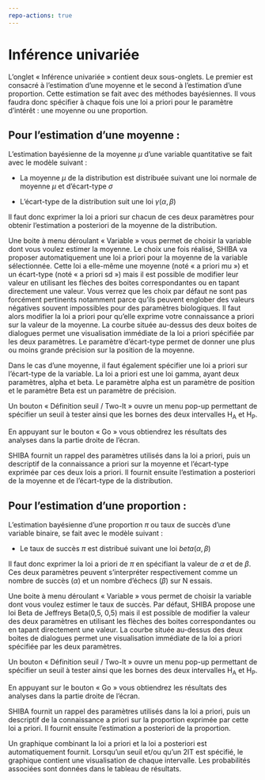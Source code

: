 ```yaml
---
repo-actions: true
---
```


# Inférence univariée

L’onglet « Inférence univariée » contient deux sous-onglets. Le premier est consacré à l’estimation d’une moyenne et le second à l’estimation d’une proportion. Cette estimation se fait avec des méthodes bayésiennes. Il vous faudra donc spécifier à chaque fois une loi a priori pour le paramètre d’intérêt : une moyenne ou une proportion. 

## **Pour l’estimation d’une moyenne :** 
L’estimation bayésienne de la moyenne $\mu$ d’une variable quantitative se fait avec le modèle suivant : 

-	 La moyenne $\mu$ de la distribution est distribuée suivant une loi normale de moyenne $\mu$ et d’écart-type $\sigma$

-	 L’écart-type de la distribution suit une loi $\gamma(\alpha,\beta)$

Il faut donc exprimer la loi a priori sur chacun de ces deux paramètres pour obtenir l’estimation a posteriori de la moyenne de la distribution. 

Une boite à menu déroulant « Variable » vous permet de choisir la variable dont vous voulez estimer la moyenne. Le choix une fois réalisé, SHIBA va proposer automatiquement une loi a priori pour la moyenne de la variable sélectionnée. Cette loi a elle-même une moyenne (noté « a priori mu ») et un écart-type (noté « a priori sd ») mais il est possible de modifier leur valeur en utilisant les flèches des boites correspondantes ou en tapant directement une valeur. Vous verrez que les choix par défaut ne sont pas forcément pertinents notamment parce qu’ils peuvent englober des valeurs négatives souvent impossibles pour des paramètres biologiques. Il faut alors modifier la loi a priori pour qu’elle exprime votre connaissance a priori sur la valeur de la moyenne. La courbe située au-dessus des deux boites de dialogues permet une visualisation immédiate de la loi a priori spécifiée par les deux paramètres. Le paramètre d’écart-type permet de donner une plus ou moins grande précision sur la position de la moyenne. 


Dans le cas d’une moyenne, il faut également spécifier une loi a priori sur l’écart-type de la variable. La loi a priori est une loi gamma, ayant deux paramètres, alpha et beta. Le paramètre alpha est un paramètre de position et le paramètre Beta est un paramètre de précision. 

Un bouton « Définition seuil / Two-It » ouvre un menu pop-up permettant de spécifier un seuil à tester ainsi que les bornes des deux intervalles H<sub>A</sub> et H<sub>P</sub>.

En appuyant sur le bouton « Go » vous obtiendrez les résultats des analyses dans la partie droite de l’écran.

SHIBA fournit un rappel des paramètres utilisés dans la loi a priori, puis un descriptif de la connaissance a priori sur la moyenne et l’écart-type exprimée par ces deux lois a priori. Il fournit ensuite l’estimation a posteriori de la moyenne et de l’écart-type de la distribution. 






## **Pour l’estimation d’une proportion :** 

L’estimation bayésienne d’une proportion $\pi$ ou taux de succès d’une variable binaire, se fait avec le modèle suivant : 

-	Le taux de succès $\pi$ est distribué suivant une loi $beta(\alpha,\beta)$

Il faut donc exprimer la loi a priori de $\pi$ en spécifiant la valeur de $\alpha$ et de $\beta$. Ces deux paramètres peuvent s’interpréter respectivement comme un nombre de succès ($\alpha$) et un nombre d’échecs ($\beta$) sur N essais.

Une boite à menu déroulant « Variable » vous permet de choisir la variable dont vous voulez estimer le taux de succès. Par défaut, SHIBA propose une loi Beta de Jeffreys Beta(0,5, 0,5) mais il est possible de modifier la valeur des deux paramètres en utilisant les flèches des boites correspondantes ou en tapant directement une valeur. La courbe située au-dessus des deux boites de dialogues permet une visualisation immédiate de la loi a priori spécifiée par les deux paramètres. 

Un bouton « Définition seuil / Two-It » ouvre un menu pop-up permettant de spécifier un seuil à tester ainsi que les bornes des deux intervalles H<sub>A</sub> et H<sub>P</sub>.

En appuyant sur le bouton « Go » vous obtiendrez les résultats des analyses dans la partie droite de l’écran.

SHIBA fournit un rappel des paramètres utilisés dans la loi a priori, puis un descriptif de la connaissance a priori sur la proportion exprimée par cette loi a priori. Il fournit ensuite l’estimation a posteriori de la proportion. 

Un graphique combinant la loi a priori et la loi a posteriori est automatiquement fournit. Lorsqu’un seuil et/ou qu’un 2IT est spécifié, le graphique contient une visualisation de chaque intervalle. Les probabilités associées sont données dans le tableau de résultats. 


